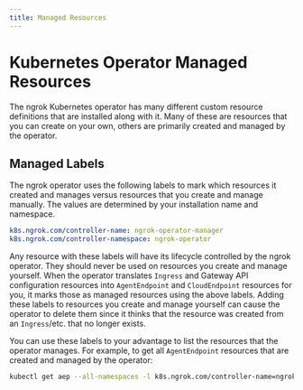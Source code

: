 ```yaml
---
title: Managed Resources
---
```


# Kubernetes Operator Managed Resources

The ngrok Kubernetes operator has many different custom resource definitions that are installed along with it.
Many of these are resources that you can create on your own, others are primarily created and managed by the operator.

## Managed Labels

The ngrok operator uses the following labels to mark which resources it created and manages versus resources that you create and manage manually.
The values are determined by your installation name and namespace.

```yaml
k8s.ngrok.com/controller-name: ngrok-operator-manager
k8s.ngrok.com/controller-namespace: ngrok-operator
```

Any resource with these labels will have its lifecycle controlled by the ngrok operator. They should never be used on resources you create and manage yourself.
When the operator translates `Ingress` and Gateway API configuration resources into `AgentEndpoint` and `CloudEndpoint` resources for you, it marks those as managed resources using the above labels.
Adding these labels to resources you create and manage yourself can cause the operator to delete them since it thinks that the resource was created from an `Ingress`/etc. that no longer exists.

You can use these labels to your advantage to list the resources that the operator manages. For example, to get all `AgentEndpoint` resources that are created and managed by the operator:

```bash
kubectl get aep --all-namespaces -l k8s.ngrok.com/controller-name=ngrok-operator-manager,k8s.ngrok.com/controller-namespace=ngrok-operator
```
